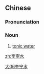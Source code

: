 ==Chinese==
{{zh-forms|s=奎宁水|type=21}}

===Pronunciation===
{{zh-pron
|m=kuíníng shuǐ
|cat=n
}}

===Noun===
{{zh-noun}}

# [[tonic water]]

[[Category:zh:Beverages|大06奎宁水]]

[[zh:奎寧水]]